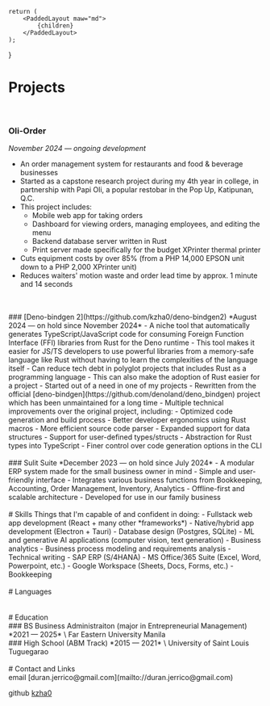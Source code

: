 

    return (
        <PaddedLayout maw="md">
            {children}
        </PaddedLayout>
    );
}

# Projects
<br />

### Oli-Order
*November 2024 — ongoing development*
- An order management system for restaurants and food & beverage businesses
- Started as a capstone research project during my 4th year in college, in partnership with Papi Oli, a popular restobar in the Pop Up, Katipunan, Q.C.
- This project includes:
    - Mobile web app for taking orders
    - Dashboard for viewing orders, managing employees, and editing the menu
    - Backend database server written in Rust
    - Print server made specifically for the budget XPrinter thermal printer
- Cuts equipment costs by over 85% (from a PHP 14,000 EPSON unit down to a PHP 2,000 XPrinter unit)
- Reduces waiters' motion waste and order lead time by approx. 1 minute and 14 seconds
<CarouselOliOrder />
<br />

<br/>
### [Deno-bindgen 2](https://github.com/kzha0/deno-bindgen2)
*August 2024 — on hold since November 2024*
- A niche tool that automatically generates TypeScript/JavaScript code for consuming Foreign Function Interface (FFI) libraries from Rust for the Deno runtime
- This tool makes it easier for JS/TS developers to use powerful libraries from a memory-safe language like Rust without having to learn the complexities of the language itself
- Can reduce tech debt in polyglot projects that includes Rust as a programming language
- This can also make the adoption of Rust easier for a project
- Started out of a need in one of my projects
- Rewritten from the official [deno-bindgen](https://github.com/denoland/deno_bindgen) project which has been unmaintained for a long time
- Multiple technical improvements over the original project, including:
    - Optimized code generation and build process
    - Better developer ergonomics using Rust macros
    - More efficient source code parser
    - Expanded support for data structures
    - Support for user-defined types/structs
    - Abstraction for Rust types into TypeScript
    - Finer control over code generation options in the CLI
<br/>

<br/>
### Sulit Suite
*December 2023  — on hold since July 2024*
- A modular ERP system made for the small business owner in mind
- Simple and user-friendly interface
- Integrates various business functions from Bookkeeping, Accounting, Order Management, Inventory, Analytics
- Offline-first and scalable architecture
- Developed for use in our family business
<br/>

<br/>
# Skills
Things that I'm capable of and confident in doing:
- Fullstack web app development (React + many other *frameworks*)
- Native/hybrid app development (Electron + Tauri)
- Database design (Postgres, SQLite)
- ML and generative AI applications (computer vision, text generation)
- Business analytics
- Business process modeling and requirements analysis
- Technical writing
- SAP ERP (S/4HANA)
- MS Office/365 Suite (Excel, Word, Powerpoint, etc.)
- Google Workspace (Sheets, Docs, Forms, etc.)
- Bookkeeping
<br/>

<br/>
# Languages
<br/>
<Languages />
<br/>

<br/>
# Education
<br/>
### BS Business Administraiton (major in Entrepreneurial Management)
*2021 — 2025* \
Far Eastern University Manila
<br/>
### High School (ABM Track)
*2015 — 2021* \
University of Saint Louis Tuguegarao
<br/>

<br/>
# Contact and Links
<br/>
email [duran.jerrico@gmail.com](mailto://duran.jerrico@gmail.com)

github [kzha0](https://github.com/kzha0)
